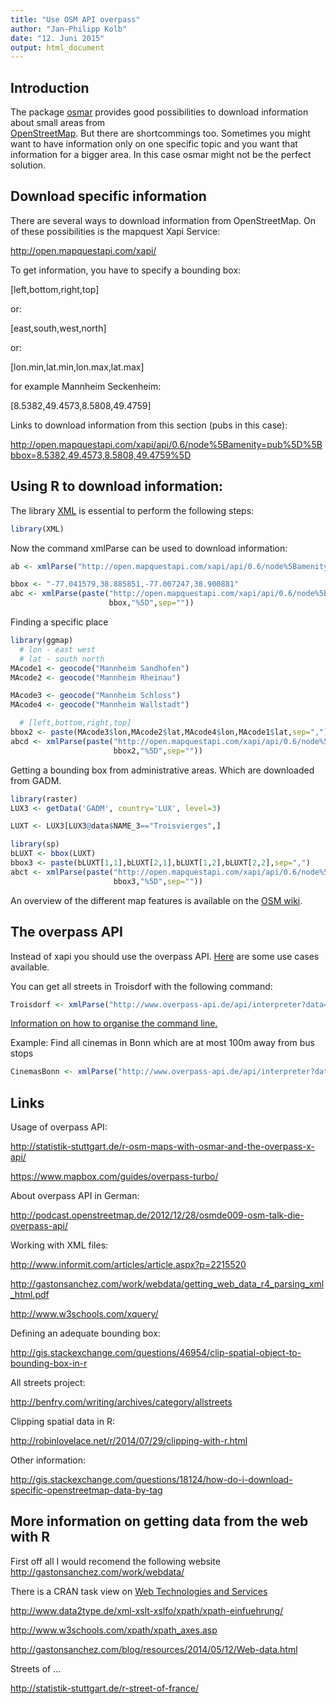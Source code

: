 ```yaml
---
title: "Use OSM API overpass"
author: "Jan-Philipp Kolb"
date: "12. Juni 2015"
output: html_document
---
```


## Introduction

The package [osmar](http://cran.r-project.org/web/packages/osmar/index.html) provides good possibilities to download information about small areas from  
[OpenStreetMap](http://www.openstreetmap.org/). But there are shortcommings too. Sometimes you might want to have information only on one specific topic and you want that information for a bigger area. In this case osmar might not be the perfect solution.  

## Download specific information

There are several ways to download information from OpenStreetMap. On of these possibilities is the mapquest Xapi Service:

<http://open.mapquestapi.com/xapi/>

To get information, you have to specify a bounding box:

[left,bottom,right,top]

or:

[east,south,west,north]

or:

[lon.min,lat.min,lon.max,lat.max]


for example Mannheim Seckenheim:

[8.5382,49.4573,8.5808,49.4759]

Links to download information from this section (pubs in this case):

<http://open.mapquestapi.com/xapi/api/0.6/node%5Bamenity=pub%5D%5Bbbox=8.5382,49.4573,8.5808,49.4759%5D>

## Using R to download information:

The library [XML](http://cran.r-project.org/web/packages/XML/index.html) is essential to perform the following steps:

```r
library(XML)
```


Now the command xmlParse can be used to download information:

```r
ab <- xmlParse("http://open.mapquestapi.com/xapi/api/0.6/node%5Bamenity=pub%5D%5Bbbox=-77.041579,38.885851,-77.007247,38.900881%5D")

bbox <- "-77.041579,38.885851,-77.007247,38.900881"
abc <- xmlParse(paste("http://open.mapquestapi.com/xapi/api/0.6/node%5Bamenity=pub%5D%5Bbbox=",
                      bbox,"%5D",sep=""))
```

Finding a specific place

```r
library(ggmap)
  # lon - east west
  # lat - south north
MAcode1 <- geocode("Mannheim Sandhofen")
MAcode2 <- geocode("Mannheim Rheinau")

MAcode3 <- geocode("Mannheim Schloss")
MAcode4 <- geocode("Mannheim Wallstadt")

  # [left,bottom,right,top]
bbox2 <- paste(MAcode3$lon,MAcode2$lat,MAcode4$lon,MAcode1$lat,sep=",")
abcd <- xmlParse(paste("http://open.mapquestapi.com/xapi/api/0.6/node%5Bamenity=pub%5D%5Bbbox=",
                       bbox2,"%5D",sep=""))
```

Getting a bounding box from administrative areas. Which are downloaded from GADM. 

```r
library(raster)
LUX3 <- getData('GADM', country='LUX', level=3)

LUXT <- LUX3[LUX3@data$NAME_3=="Troisvierges",]
```

```r
library(sp)
bLUXT <- bbox(LUXT)
bbox3 <- paste(bLUXT[1,1],bLUXT[2,1],bLUXT[1,2],bLUXT[2,2],sep=",")
abct <- xmlParse(paste("http://open.mapquestapi.com/xapi/api/0.6/node%5Bamenity=pub%5D%5Bbbox=",
                       bbox3,"%5D",sep=""))
```


An overview of the different map features is available on the [OSM wiki](http://wiki.openstreetmap.org/wiki/Map_Features).

## The overpass API

Instead of xapi you should use the overpass API. [Here](http://wiki.openstreetmap.org/wiki/DE:Overpass_API/Beispielsammlung#Stra.C3.9Fenliste) are some use cases available.

You can get all streets in Troisdorf with the following command:

```r
Troisdorf <- xmlParse("http://www.overpass-api.de/api/interpreter?data=area[name=\"Troisdorf\"];way(area)[highway][name];out;")
```

[Information on how to organise the command line.](http://overpass-api.de/command_line.html)


Example: Find all cinemas in Bonn which are at most 100m away from bus stops 

```r
CinemasBonn <- xmlParse("http://www.overpass-api.de/api/interpreter?data=area[name=\"Bonn\"];node(area)[highway=bus_stop];node(around:100)[amenity=cinema];out;")
```






## Links

Usage of overpass API:

<http://statistik-stuttgart.de/r-osm-maps-with-osmar-and-the-overpass-x-api/>

<https://www.mapbox.com/guides/overpass-turbo/>

About overpass API in German:

<http://podcast.openstreetmap.de/2012/12/28/osmde009-osm-talk-die-overpass-api/>

Working with XML files:

<http://www.informit.com/articles/article.aspx?p=2215520>

<http://gastonsanchez.com/work/webdata/getting_web_data_r4_parsing_xml_html.pdf>


<http://www.w3schools.com/xquery/>

Defining an adequate bounding box:

<http://gis.stackexchange.com/questions/46954/clip-spatial-object-to-bounding-box-in-r>


All streets project:

<http://benfry.com/writing/archives/category/allstreets>



Clipping spatial data in R:

<http://robinlovelace.net/r/2014/07/29/clipping-with-r.html>

Other information:

<http://gis.stackexchange.com/questions/18124/how-do-i-download-specific-openstreetmap-data-by-tag>

## More information on getting data from the web with R

First off all I would recomend the following website <http://gastonsanchez.com/work/webdata/>

There is a CRAN task view on [Web Technologies and Services](http://cran.r-project.org/web/views/WebTechnologies.html)



<http://www.data2type.de/xml-xslt-xslfo/xpath/xpath-einfuehrung/>  

<http://www.w3schools.com/xpath/xpath_axes.asp>

<http://gastonsanchez.com/blog/resources/2014/05/12/Web-data.html>



Streets of ...

<http://statistik-stuttgart.de/r-street-of-france/>